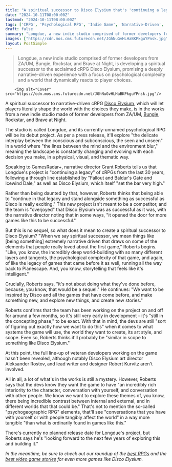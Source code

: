 ```yaml
---
title: "A spiritual successor to Disco Elysium that's 'continuing a legacy' of RPGs like Baldur's Gate, Fallout, and Icewind Dale is in the works from Bungie, Rockstar, and ZA/UM veterans"
date: "2024-10-11T08:00:00Z"
lastmod: "2024-10-11T08:00:00Z"
tags: ['CRPG', 'Psychological RPG', 'Indie Game', 'Narrative-Driven', 'World Building', 'Disco Elysium', 'Fallout', "Baldur's Gate", 'Icewind Dale', 'Planescape']
draft: false
summary: "Longdue, a new indie studio comprised of former developers from ZA/UM, Bungie, Rockstar, and Brave at Night, is developing a spiritual successor to the acclaimed cRPG Disco Elysium, promising a deeply narrative-driven experience with a focus on psychological complexity and a world that dynamically reacts to player choices."
images: ["https://cdn.mos.cms.futurecdn.net/JGhNuGvHLHaBKPkguYPnsk.jpg"]
layout: PostSimple
---
```

> Longdue, a new indie studio comprised of former developers from ZA/UM, Bungie, Rockstar, and Brave at Night, is developing a spiritual successor to the acclaimed cRPG Disco Elysium, promising a deeply narrative-driven experience with a focus on psychological complexity and a world that dynamically reacts to player choices.


        <img alt="Cover" src="https://cdn.mos.cms.futurecdn.net/JGhNuGvHLHaBKPkguYPnsk.jpg"/>
        
A spiritual successor to narrative-driven cRPG [<u>Disco Elysium</u>](https://www.gamesradar.com/disco-elysium/)*,* which will let players literally shape the world with the choices they make, is in the works from a new indie studio made of former developers from ZA/UM, [Bungie](https://www.gamesradar.com/tag/bungie/), Rockstar, and Brave at Night.

The studio is called Longdue, and its currently-unnamed psychological RPG will be its debut project. As per a press release, it'll explore "the delicate interplay between the conscious and subconscious, the seen and unseen" in a world where "the lines between the mind and the environment blur," meaning the landscape is constantly changing and evolving with each decision you make, in a physical, visual, and thematic way.

Speaking to GamesRadar+, narrative director Grant Roberts tells us that Longdue's project is "continuing a legacy" of cRPGs from the last 30 years, following a through line established by "Fallout and Baldur's Gate and Icewind Dale," as well as Disco Elysium, which itself "set the bar very high." 

Rather than being daunted by that, however, Roberts thinks that being able to "continue in that legacy and stand alongside something as successful as Disco is really exciting." This new project isn't meant to be a competitor, and the team is "overjoyed" that Disco Elysium was as successful as it was, with the narrative director noting that in some ways, "it opened the door for more games like this to be successful."

But this is no sequel, so what does it mean to create a spiritual successor to Disco Elysium? "When we say spiritual successor, we mean things like [being something] extremely narrative driven that draws on some of the elements that people really loved about the first game," Roberts begins. "Like, you know, the incredibly deep world-building with so many different layers and tangents, the psychological complexity of that game, and again, of like the legacy of games that came before it as well, running all the way back to Planescape. And, you know, storytelling that feels like it's intelligent."



Crucially, Roberts says, "it's not about doing what they've done before, because, you know, that would be a sequel." He continues: "We want to be inspired by Disco and all the games that have come before, and make something new, and explore new things, and create new stories."

Roberts confirms that the team has been working on the project on and off for around a few months, so it's still very early in development – it's "still in the concepting phase," to be exact. With that in mind, the devs are still "sort of figuring out exactly how we want to do this" when it comes to what systems the game will use, the world they want to create, its art style, and scope. Even so, Roberts thinks it'll probably be "similar in scope to something like Disco Elysium."

At this point, the full line-up of veteran developers working on the game hasn't been revealed, although notably Disco Elysium art director Aleksander Rostov, and lead writer and designer Robert Kurvitz aren't involved. 

All in all, a lot of what's in the works is still a mystery. However, Roberts says that the devs know they want the game to have "an incredibly rich interiority to the character, conversation with yourself, and conversation with other people. We know we want to explore these themes of, you know, there being incredible contrast between internal and external, and in different worlds that that could be." That's not to mention the so-called "psychogeographic RPG" elements, that'll see "conversations that you have with yourself or with people tangibly affect the world" in a way more tangible "than what is ordinarily found in games like this."

There's currently no planned release date for Longdue's project, but Roberts says he's "looking forward to the next few years of exploring this and building it."

*In the meantime, be sure to check out our roundup of the *[<u><em>best RPGs</em></u>](https://www.gamesradar.com/best-rpg-games/)* and the *[<u><em>best video game stories</em></u>](https://www.gamesradar.com/the-best-videogame-stories-ever/)* for even more games like Disco Elysium.* 
        